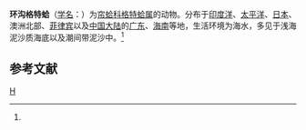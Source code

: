 {{Speciesbox
| taxon = Katelysis rimularis
| binomial_authority = (Lamarck)<ref name='id11392'>{{cite web| url =http://www.bioinfo.cn/db05/BjdwSpecies.php?action=view&id=11392| title =环沟格特蛤| work =《中国动物物种编目数据库》| publisher =中国科学院微生物研究所| author =中国科学院动物研究所| accessdate =2009-04-28| deadurl =yes| archiveurl =https://web.archive.org/web/20160305073252/http://www.bioinfo.cn/db05/BjdwSpecies.php?action=view&id=11392| archivedate =2016-03-05}}</ref>
}}

'''环沟格特蛤'''（[[学名|学名]]：{{lang|la|''Katelysis rimularis''}}）为[[帘蛤科|帘蛤科]][[格特蛤属|格特蛤属]]的动物。分布于[[印度洋|印度洋]]、[[太平洋|太平洋]]、[[日本|日本]]、澳洲北部、[[菲律宾|菲律宾]]以及[[中国大陆|中国大陆]]的[[广东|广东]]、[[海南|海南]]等地，生活环境为海水，多见于浅海泥沙质海底以及潮间带泥沙中。<ref name='id11392'/>

== 参考文献 ==
{{reflist}}

{{软体动物小作品}}

{{Taxonbar}}
[[Category:格特蛤属|H]]